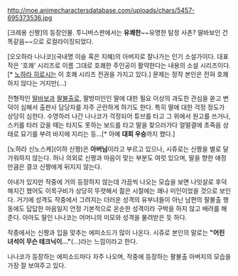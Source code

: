 http://moe.animecharactersdatabase.com/uploads/chars/5457-695373536.jpg

[크레용 신짱]의 등장인물. 투니버스판에서는 '''유쾌한'''~~유명한 탐정 사촌? 딸바보인 건 똑같음~~으로 로컬라이징되었다.

[오오하라 나나코](국내명 이슬 혹은 지혜)의 아버지로 잘나가는 인기 소설가이다. 대표작은 '호쾌' 시리즈로 이름 그대로 호쾌한 주인공이 활약한다는 내용의 소설 시리즈이다.[* [[노하라 히로시]]는 이 호쾌 시리즈 전권을 가지고 있다.] 문제는 정작 본인은 전혀 호쾌하지 않다는 거지만(...)

전형적인 [[딸바보]]과 [[팔불출]]로, 팔방미인인 딸에 대한 필요 이상의 과도한 관심을 쏟고 변덕이 심해서 출판사 담당자를 자주 곤란하게 하기도 한다. 특히 딸에 대한 걱정 정도가 상당히 심한다. 수영하러 나간 나나코가 걱정되어 튜브를 타고 그 위에서 원고를 쓰거나, 스키를 타러 갔을 때는 타지도 못하는 보드를 타고 딸을 찾으러가다 얼떨결에 초죽음 상태로 묘기를 부려 바지에 지리는 등...[* 아예 '''대회 우승'''까지 했다.]

[노하라 신노스케](이하 신짱)은 '''아버님'''이라고 부르고 있으나, 시쥬로는 신짱을 별로 달가워하지 않는다. 허나 의외로 신짱과 마음이 맞는 부분도 여럿 있으며, 딸을 향한 애정만큼은 결코 신짱에게 뒤지지 않는다. 

아내가 있지만 작중에 거의 등장하지 않는데 가끔씩 나오는 모습을 보면 나잇살로 후덕해지긴 했어도 이목구비가 상당히 뚜렷해서 젊은 시절에는 꽤나 미인이었을 것으로 보인다. 거기에 성격도 작중에서 그려지는 더러운 성격의 유부녀들이 아닌 남편의 팔불출 행동에도 답답한 마음일지 언정 기본적으로 온순한 성격이라 구박을 하지 않고 배려를 해준다. 아마도 딸인 나나코는 어머니의 미모와 성격을 물려받은 듯 하다.

작중에서는 신짱과 입을 맞추는 에피소드가 많이 나온다. 시쥬로 본인의 말로는 '''"어린 녀석이 무슨 테크닉이..."'''(...)라는 느낌이라고 한다.

나나코가 등장하는 에피소드마다 자주 나오며, 작중에 등장하는 팔불출 아버지의 모습을 가장 잘 보여주고 있다. 
